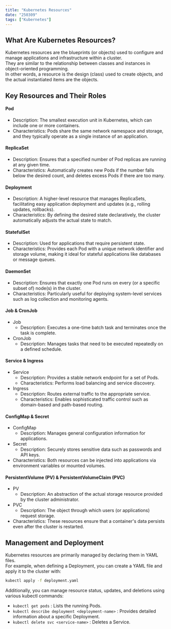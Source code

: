 ```yaml
---
title: "Kubernetes Resources"
date: "250309"
tags: ["Kubernetes"]
---
```


## What Are Kubernetes Resources?

Kubernetes resources are the blueprints (or objects) used to configure and manage applications and infrastructure within a cluster.  
They are similar to the relationship between classes and instances in object-oriented programming.  
In other words, a resource is the design (class) used to create objects, and the actual instantiated items are the objects.

## Key Resources and Their Roles

#### Pod

- Description: The smallest execution unit in Kubernetes, which can include one or more containers.
- Characteristics: Pods share the same network namespace and storage, and they typically operate as a single instance of an application.

#### ReplicaSet

- Description: Ensures that a specified number of Pod replicas are running at any given time.
- Characteristics: Automatically creates new Pods if the number falls below the desired count, and deletes excess Pods if there are too many.

#### Deployment

- Description: A higher-level resource that manages ReplicaSets, facilitating easy application deployment and updates (e.g., rolling updates, rollbacks).
- Characteristics: By defining the desired state declaratively, the cluster automatically adjusts the actual state to match.

#### StatefulSet

- Description: Used for applications that require persistent state.
- Characteristics: Provides each Pod with a unique network identifier and storage volume, making it ideal for stateful applications like databases or message queues.

#### DaemonSet

- Description: Ensures that exactly one Pod runs on every (or a specific subset of) node(s) in the cluster.
- Characteristics: Particularly useful for deploying system-level services such as log collection and monitoring agents.

#### Job & CronJob

- Job
  - Description: Executes a one-time batch task and terminates once the task is complete.
- CronJob
  - Description: Manages tasks that need to be executed repeatedly on a defined schedule.

#### Service & Ingress

- Service
  - Description: Provides a stable network endpoint for a set of Pods.
  - Characteristics: Performs load balancing and service discovery.
- Ingress
  - Description: Routes external traffic to the appropriate service.
  - Characteristics: Enables sophisticated traffic control such as domain-based and path-based routing.

#### ConfigMap & Secret

- ConfigMap
  - Description: Manages general configuration information for applications.
- Secret
  - Description: Securely stores sensitive data such as passwords and API keys.
- Characteristics: Both resources can be injected into applications via environment variables or mounted volumes.

#### PersistentVolume (PV) & PersistentVolumeClaim (PVC)

- PV
  - Description: An abstraction of the actual storage resource provided by the cluster administrator.
- PVC
  - Description: The object through which users (or applications) request storage.
- Characteristics: These resources ensure that a container's data persists even after the cluster is restarted.

## Management and Deployment

Kubernetes resources are primarily managed by declaring them in YAML files.  
For example, when defining a Deployment, you can create a YAML file and apply it to the cluster with:

```bash
kubectl apply -f deployment.yaml
```

Additionally, you can manage resource status, updates, and deletions using various kubectl commands:

- `kubectl get pods` : Lists the running Pods.
- `kubectl describe deployment <deployment-name>` : Provides detailed information about a specific Deployment.
- `kubectl delete svc <service-name>` : Deletes a Service.
